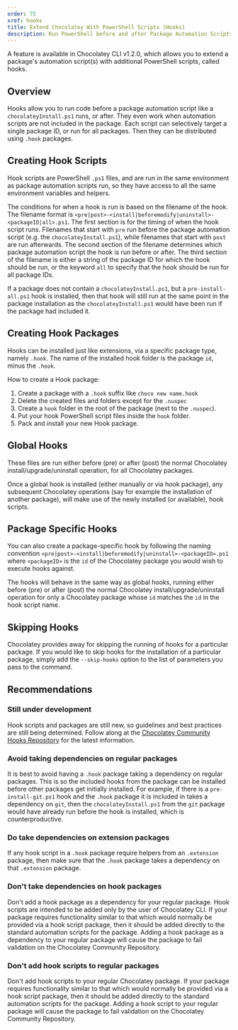 ```yaml
---
order: 75
xref: hooks
title: Extend Chocolatey With PowerShell Scripts (Hooks)
description: Run PowerShell before and after Package Automation Scripts
---
```


A feature is available in Chocolatey CLI v1.2.0, which allows you to extend a package's automation script(s) with additional PowerShell scripts, called hooks.

## Overview

Hooks allow you to run code before a package automation script like a `chocolateyInstall.ps1` runs, or after. They even work when automation scripts are not included in the package. Each script can selectively target a single package ID, or run for all packages. Then they can be distributed using `.hook` packages.

## Creating Hook Scripts

Hook scripts are PowerShell `.ps1` files, and are run in the same environment as package automation scripts run, so they have access to all the same environment variables and helpers.

The conditions for when a hook is run is based on the filename of the hook. The filename format is `<pre|post>-<install|beforemodify|uninstall>-<packageID|all>.ps1`. The first section is for the timing of when the hook script runs. Filenames that start with `pre` run before the package automation script (e.g. the `chocolateyInstall.ps1`), while filenames that start with `post` are run afterwards. The second section of the filename determines which package automation script the hook is run before or after. The third section of the filename is either a string of the package ID for which the hook should be run, or the keyword `all` to specify that the hook should be run for all package IDs.

If a package does not contain a `chocolateyInstall.ps1`, but a `pre-install-all.ps1` hook is installed, then that hook will still run at the same point in the package installation as the `chocolateyInstall.ps1` would have been run if the package had included it.

## Creating Hook Packages

Hooks can be installed just like extensions, via a specific package type, namely `.hook`. The name of the installed hook folder is the package `id`, minus the `.hook`.

How to create a Hook package:

1. Create a package with a `.hook` suffix like `choco new name.hook`
1. Delete the created files and folders except for the `.nuspec`
1. Create a `hook` folder in the root of the package (next to the `.nuspec`).
1. Put your hook PowerShell script files inside the `hook` folder.
1. Pack and install your new Hook package.

## Global Hooks

These files are run either before (pre) or after (post) the normal Chocolatey install/upgrade/uninstall operation, for all Chocolatey packages.

Once a global hook is installed (either manually or via hook package), any subsequent Chocolatey operations (say for example the installation of another package), will make use of the newly installed (or available), hook scripts.

## Package Specific Hooks

You can also create a package-specific hook by following the naming convention `<pre|post>-<install|beforemodify|uninstall>-<packageID>.ps1` where `<packageID>` is the `id` of the Chocolatey package you would wish to execute hooks against.

The hooks will behave in the same way as global hooks, running either before (pre) or after (post) the normal Chocolatey install/upgrade/uninstall operation for only a Chocolatey package whose `id` matches the `id` in the hook script name.

## Skipping Hooks

Chocolatey provides away for skipping the running of hooks for a particular package. If you would like to skip hooks for the installation of a particular package, simply add the `--skip-hooks` option to the list of parameters you pass to the command.

## Recommendations

### Still under development

Hook scripts and packages are still new, so guidelines and best practices are still being determined. Follow along at the [Chocolatey Community Hooks Repository](https://github.com/chocolatey-community/chocolatey-hooks) for the latest information.

### Avoid taking dependencies on regular packages

It is best to avoid having a `.hook` package taking a dependency on regular packages. This is so the included hooks from the package can be installed before other packages get initially installed. For example, if there is a `pre-install-git.ps1` hook and the `.hook` package it is included in takes a dependency on `git`, then the `chocolateyInstall.ps1` from the `git` package would have already run before the hook is installed, which is counterproductive.

### Do take dependencies on extension packages

If any hook script in a `.hook` package require helpers from an `.extension` package, then make sure that the `.hook` package takes a dependency on that `.extension` package.

### Don't take dependencies on hook packages

Don't add a hook package as a dependency for your regular package. Hook scripts are intended to be added only by the user of Chocolatey CLI. If your package requires functionality similar to that which would normally be provided via a hook script package, then it should be added directly to the standard automation scripts for the package. Adding a hook package as a dependency to your regular package will cause the package to fail validation on the Chocolatey Community Repository.

### Don't add hook scripts to regular packages

Don't add hook scripts to your regular Chocolatey package. If your package requires functionality similar to that which would normally be provided via a hook script package, then it should be added directly to the standard automation scripts for the package. Adding a hook script to your regular package will cause the package to fail validation on the Chocolatey Community Repository.